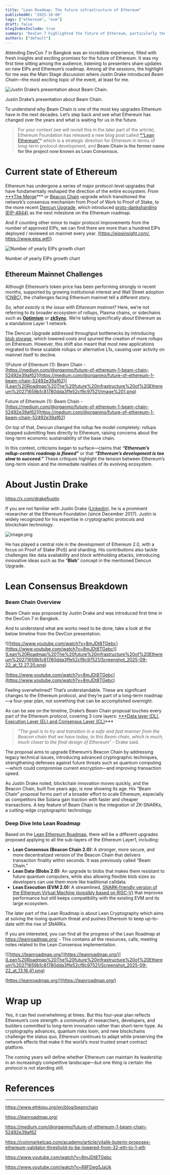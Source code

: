 ```yaml
---
title: "Lean Roadmap: The future infrastructure of Ethereum"
publishedAt: "2025-10-06"
tags: ["ethereum", "evm"]
draft: false
blogIndexInclude: true
summary: "DevCon 7 highlighted the future of Ethereum, particularly the Beam Chain proposal by Justin Drake, which aims to upgrade the Beacon Chain and address technical issues while enhancing security against quantum threats. The Lean Roadmap outlines significant upgrades across Ethereum's layers, including Lean Consensus, Lean Data, and Lean Execution, focusing on long-term innovation and adaptation to competitive challenges in the blockchain landscape."
authors: ["default"]
---
```


Attending DevCon 7 in Bangkok was an incredible experience, filled with fresh insights and exciting promises for the future of Ethereum. It was my first time sitting among the audience, listening to presenters share updates on new EIPs and Ethereum’s roadmap. Among all the sessions, the highlight for me was the Main Stage discussion where Justin Drake introduced _Beam Chain_—the most exciting topic of the event, at least for me.

![Justin Drake’s presentation about Beam Chain.](Lean%20Roadmap%20The%20future%20infrastructure%20of%20Ethereum%20271659b1c81780dda3ffe52cf9c97521/image.png)

Justin Drake’s presentation about Beam Chain.

To understand why Beam Chain is one of the most key upgrades Ethereum have in the next decades. Let’s step back and see what Ethereum has changed over the years and what is waiting for us in the future.

> For your context (we will revisit this in the later part of the article), Ethereum Foundation has released a new blog post called [\*“Lean Ethereum”](https://blog.ethereum.org/2025/07/31/lean-ethereum)\* which is a strategic direction for Ethereum in terms of long-term protocol development, and **Beam Chain is the former name for the project now known as Lean Consensus.**

# Current state of Ethereum

Ethereum has undergone a series of major protocol-level upgrades that have fundamentally reshaped the direction of the entire ecosystem. From [\*\*\*The Merge](https://ethereum.org/roadmap/merge/)\*\*\* or [Beacon Chain](https://ethereum.org/roadmap/beacon-chain/) upgrade which transitioned the network’s consensus mechanism from Proof of Work to Proof of Stake, to the more recent [Dencun Upgrade](https://consensys.io/ethereum-dencun-upgrade), which introduced [proto-danksharding (EIP-4844)](https://ethereum.org/roadmap/danksharding/) as the next milestone on the Ethereum roadmap.

And if counting other minor to major protocol improvements from the number of approved EIPs, we can find there are more than a hundred EIPs deployed / reviewed on mainnet every year. (https://eipsinsight.com/, https://www.eips.wtf/).

![Number of yearly EIPs growth chart](Lean%20Roadmap%20The%20future%20infrastructure%20of%20Ethereum%20271659b1c81780dda3ffe52cf9c97521/Screenshot_2025-09-22_at_11.37.18.png)

Number of yearly EIPs growth chart

## Ethereum Mainnet Challenges

Although Ethereum’s token price has been performing strongly in recent months, supported by growing institutional interest and Wall Street adoption ([CNBC](https://www.cnbc.com/2025/08/02/ethereum-turns-10-from-scrappy-experiment-to-wall-streets-invisible-backbone.html)), the challenges facing Ethereum mainnet tell a different story.

_So, what exactly is the issue with Ethereum mainnet?_ Here, we’re not referring to its broader ecosystem of rollups, Plasma chains, or sidechains such as [**Optimism**](https://docs.optimism.io/) or [**zkSync**](https://www.zksync.io/). We’re talking specifically about Ethereum as a standalone Layer 1 network.

The Dencun Upgrade addressed throughput bottlenecks by introducing [blob storage](<https://www.nervos.org/knowledge-base/what_are_blobs_in_ethereum_(explainCKBot)>), which lowered costs and spurred the creation of more rollups on Ethereum. However, this shift also meant that most new applications migrated to these scalable rollups or alternative L1s, causing user activity on mainnet itself to decline.

![Future of Ethereum (1): Beam Chain - [https://medium.com/@organmo/future-of-ethereum-1-beam-chain-52492e39af62](https://medium.com/@organmo/future-of-ethereum-1-beam-chain-52492e39af62)](Lean%20Roadmap%20The%20future%20infrastructure%20of%20Ethereum%20271659b1c81780dda3ffe52cf9c97521/image%201.png)

Future of Ethereum (1): Beam Chain - [https://medium.com/@organmo/future-of-ethereum-1-beam-chain-52492e39af62](https://medium.com/@organmo/future-of-ethereum-1-beam-chain-52492e39af62)

On top of that, Dencun changed the rollup fee model completely: rollups stopped submitting fees directly to Ethereum, raising concerns about the long-term economic sustainability of the base chain.

In this context, criticisms began to surface—claims that **_“Ethereum’s rollup-centric roadmap is flawed”_** or that **_“Ethereum’s development is too slow to succeed.”_** These critiques highlight the tension between Ethereum’s long-term vision and the immediate realities of its evolving ecosystem.

# About Justin Drake

https://x.com/drakefjustin

If you are not familiar with Justin Drake ([Linkedin](https://www.linkedin.com/in/drakefjustin/?originalSubdomain=uk)), he is a prominent researcher at the Ethereum Foundation (since December 2017). Justin is widely recognized for his expertise in cryptographic protocols and blockchain technology.

![image.png](Lean%20Roadmap%20The%20future%20infrastructure%20of%20Ethereum%20271659b1c81780dda3ffe52cf9c97521/image%202.png)

He has played a central role in the development of Ethereum 2.0, with a focus on Proof of Stake (PoS) and sharding. His contributions also tackle challenges like data availability and block withholding attacks, introducing innovative ideas such as the “**Blob**” concept in the mentioned Dencun Upgrade.

# Lean Consensus Breakdown

### Beam Chain Overview

Beam Chain was proposed by Justin Drake and was introduced first time in the DevCon 7 in Bangkok.

And to understand what are works need to be done, take a look at the below timeline from the DevCon presentation.

![[https://www.youtube.com/watch?v=8mJDt8TGebc](https://www.youtube.com/watch?v=8mJDt8TGebc)](Lean%20Roadmap%20The%20future%20infrastructure%20of%20Ethereum%20271659b1c81780dda3ffe52cf9c97521/Screenshot_2025-09-22_at_12.27.20.png)

[https://www.youtube.com/watch?v=8mJDt8TGebc](https://www.youtube.com/watch?v=8mJDt8TGebc)

Feeling overwhelmed? That’s understandable. These are significant changes to the Ethereum protocol, and they’re part of a long-term roadmap—a four-year plan, not something that can be accomplished overnight.

As can be see on the timeline, Drake’s Beam Chain proposal touches every part of the Ethereum protocol, covering 3 core layers: [\*\*\*Data layer (DL), Execution Layer (EL) and Consensus Layer (CL)](https://ethereum.org/developers/docs/networking-layer/)\*\*\*

> _“The goal is to try and transition in a safe and fast manner from the Beacon chain that we have today, to this Beam chain, which is much, much closer to the final design of Ethereum”_ - Drake said.

The proposal aims to upgrade Ethereum’s Beacon Chain by addressing legacy technical issues, introducing advanced cryptographic techniques, strengthening defenses against future threats such as quantum computing—which could compromise current encryption—and improving transaction speed.

As Justin Drake noted, blockchain innovation moves quickly, and the Beacon Chain, built five years ago, is now showing its age. His “Beam Chain” proposal forms part of a broader effort to scale Ethereum, especially as competitors like Solana gain traction with faster and cheaper transactions. A key feature of Beam Chain is the integration of ZK-SNARKs, a cutting-edge cryptographic technology.

### Deep Dive Into Lean Roadmap

Based on the [Lean Ethereum Roadmap](https://blog.ethereum.org/2025/07/31/lean-ethereum), there will be a different upgrades proposed applying to all the sub-layers of the Ethereum Layer1, including:

- **Lean Consensus (Beacon Chain 2.0):** A stronger, more secure, and more decentralized version of the Beacon Chain that delivers transaction finality within seconds. It was previously called “Beam Chain.”
- **Lean Data (Blobs 2.0):** An upgrade to blobs that makes them resistant to future quantum computers, while also allowing flexible blob sizes so developers can use them more like traditional calldata.
- **Lean Execution (EVM 2.0):** A streamlined, [SNARK-friendly version of the Ethereum Virtual Machine (possibly based on RISC-V)](https://ethereum-magicians.org/t/long-term-l1-execution-layer-proposal-replace-the-evm-with-risc-v/23617) that improves performance but still keeps compatibility with the existing EVM and its large ecosystem.

The later part of the Lean Roadmap is about Lean Cryptography which aims at solving the looing quantum threat and pushes Ethereum to keep up-to-date with the rise of SNARKs.

If you are interested, you can find all the progress of the Lean Roadmap at https://leanroadmap.org/ - This contains all the resources, calls, meeting notes related to the Lean Consensus implementation.

![[https://leanroadmap.org/](https://leanroadmap.org/)](Lean%20Roadmap%20The%20future%20infrastructure%20of%20Ethereum%20271659b1c81780dda3ffe52cf9c97521/Screenshot_2025-09-22_at_13.16.41.png)

[https://leanroadmap.org/](https://leanroadmap.org/)

# Wrap up

Yes, it can feel overwhelming at times. But this four-year plan reflects Ethereum’s core strength: a community of researchers, developers, and builders committed to long-term innovation rather than short-term hype. As cryptography advances, quantum risks loom, and new blockchains challenge the status quo, Ethereum continues to adapt while preserving the network effects that make it the world’s most trusted smart contract platform.

The coming years will define whether Ethereum can maintain its leadership in an increasingly competitive landscape—but one thing is certain: the protocol is not standing still.

# References

---

https://www.ethkipu.org/en/blog/beamchain

https://leanroadmap.org/

https://medium.com/@organmo/future-of-ethereum-1-beam-chain-52492e39af62

https://coinmarketcap.com/academy/article/vitalik-buterin-proposes-ethereum-validator-threshold-to-be-lowered-from-32-eth-to-1-eth

https://www.youtube.com/watch?v=8mJDt8TGebc

https://www.youtube.com/watch?v=88FDeg5JaUk
